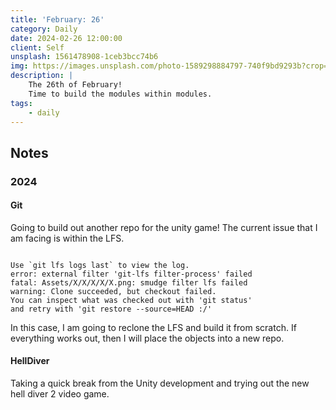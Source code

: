 ```yaml
---
title: 'February: 26'
category: Daily
date: 2024-02-26 12:00:00
client: Self
unsplash: 1561478908-1ceb3bcc74b6
img: https://images.unsplash.com/photo-1589298884797-740f9bd9293b?crop=entropy&cs=srgb&fm=jpg&ixid=MnwzNjM5Nzd8MHwxfHJhbmRvbXx8fHx8fHx8fDE2ODE3NDg2ODY&ixlib=rb-4.0.3&q=85
description: |
    The 26th of February!
    Time to build the modules within modules.
tags:
    - daily
---
```


## Notes


### 2024


#### Git

Going to build out another repo for the unity game!
The current issue that I am facing is within the LFS.

```

Use `git lfs logs last` to view the log.
error: external filter 'git-lfs filter-process' failed
fatal: Assets/X/X/X/X/X.png: smudge filter lfs failed
warning: Clone succeeded, but checkout failed.
You can inspect what was checked out with 'git status'
and retry with 'git restore --source=HEAD :/'

```

In this case, I am going to reclone the LFS and build it from scratch.
If everything works out, then I will place the objects into a new repo.


#### HellDiver

Taking a quick break from the Unity development and trying out the new hell diver 2 video game.
